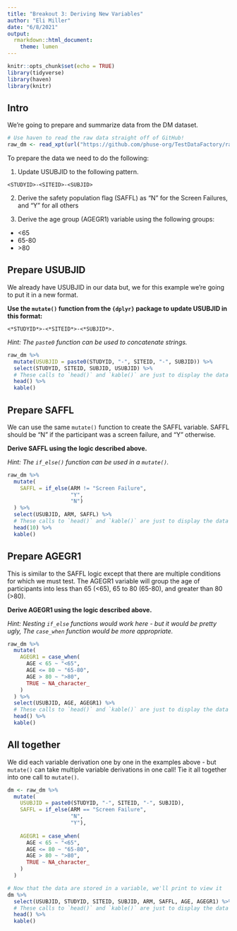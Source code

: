 ```yaml
---
title: "Breakout 3: Deriving New Variables"
author: "Eli Miller"
date: "6/8/2021"
output:
  rmarkdown::html_document:
    theme: lumen
---
```


```r
knitr::opts_chunk$set(echo = TRUE)
library(tidyverse)
library(haven)
library(knitr)
```

## Intro

We're going to prepare and summarize data from the DM dataset.

```r
# Use haven to read the raw data straight off of GitHub!
raw_dm <- read_xpt(url("https://github.com/phuse-org/TestDataFactory/raw/main/Updated/TDF_SDTM/dm.xpt"))
```

To prepare the data we need to do the following:

1)  Update USUBJID to the following pattern.

  ```
  <STUDYID>-<SITEID>-<SUBJID>
  ```

2)  Derive the safety population flag (SAFFL) as "N" for the Screen Failures, and "Y" for all others

3)  Derive the age group (AGEGR1) variable using the following groups:

-   \<65
-   65-80
-   \>80

## Prepare USUBJID

We already have USUBJID in our data but, we for this example we're going to put it in a new format.

**Use the `mutate()` function from the `{dplyr}` package to update USUBJID in this format:**

    <*STUDYID*>-<*SITEID*>-<*SUBJID*>. 

*Hint: The `paste0` function can be used to concatenate strings.*

```r
raw_dm %>%
  mutate(USUBJID = paste0(STUDYID, "-", SITEID, "-", SUBJID)) %>% 
  select(STUDYID, SITEID, SUBJID, USUBJID) %>% 
  # These calls to `head()` and `kable()` are just to display the data nicely
  head() %>% 
  kable()
```

## Prepare SAFFL

We can use the same `mutate()` function to create the SAFFL variable. SAFFL should be "N" if the participant was a screen failure, and "Y" otherwise.

**Derive SAFFL using the logic described above.**

*Hint: The `if_else()` function can be used in a `mutate()`.*

```r
raw_dm %>%
  mutate(
    SAFFL = if_else(ARM != "Screen Failure",
                    "Y",
                    "N")
  ) %>% 
  select(USUBJID, ARM, SAFFL) %>% 
  # These calls to `head()` and `kable()` are just to display the data nicely
  head(10) %>% 
  kable()
```

## Prepare AGEGR1

This is similar to the SAFFL logic except that there are multiple conditions for which we must test. The AGEGR1 variable will group the age of participants into less than 65 (\<65), 65 to 80 (65-80), and greater than 80 (\>80).

**Derive AGEGR1 using the logic described above.**

*Hint: Nesting `if_else` functions would work here - but it would be pretty ugly, The `case_when` function would be more appropriate.*

```r
raw_dm %>%
  mutate(
    AGEGR1 = case_when(
      AGE < 65 ~ "<65",
      AGE <= 80 ~ "65-80",
      AGE > 80 ~ ">80",
      TRUE ~ NA_character_
    )
  ) %>% 
  select(USUBJID, AGE, AGEGR1) %>% 
  # These calls to `head()` and `kable()` are just to display the data nicely
  head() %>% 
  kable()
```

## All together

We did each variable derivation one by one in the examples above - but `mutate()` can take multiple variable derivations in one call! Tie it all together into one call to `mutate()`.

```r
dm <- raw_dm %>%
  mutate(
    USUBJID = paste0(STUDYID, "-", SITEID, "-", SUBJID),
    SAFFL = if_else(ARM == "Screen Failure",
                    "N",
                    "Y"),
    
    AGEGR1 = case_when(
      AGE < 65 ~ "<65",
      AGE <= 80 ~ "65-80",
      AGE > 80 ~ ">80",
      TRUE ~ NA_character_
    )
  ) 

# Now that the data are stored in a variable, we'll print to view it
dm %>% 
  select(USUBJID, STUDYID, SITEID, SUBJID, ARM, SAFFL, AGE, AGEGR1) %>% 
  # These calls to `head()` and `kable()` are just to display the data nicely
  head() %>% 
  kable()
```
